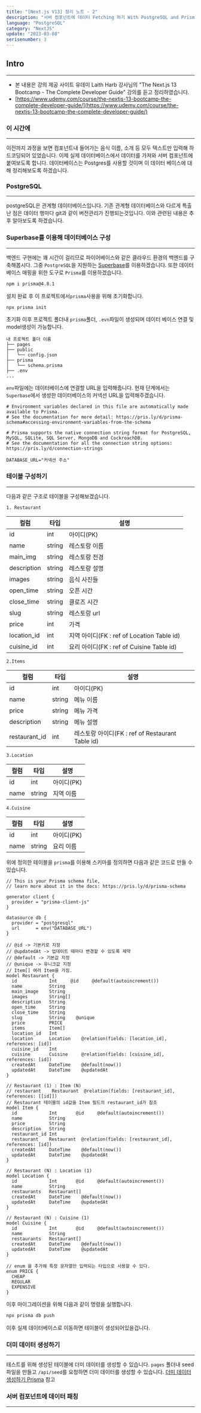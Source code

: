 ```yaml
---
title: "[Next.js V13] 정리 노트 - 2"
description: "서버 컴포넌트에 데이터 Fetching 하기 With PostgreSQL and Prisma"
language: "PostgreSQL"
category: "NextJS"
update: "2023-03-08"
serisenumber: 3
---
```

## Intro
---
- 본 내용은 강의 제공 사이트 유데미 Laith Harb 강사님의 "The Next.js 13 Bootcamp - The Complete Developer Guide" 강의를 듣고 정리하였습니다.
- [https://www.udemy.com/course/the-nextjs-13-bootcamp-the-complete-developer-guide/](https://www.udemy.com/course/the-nextjs-13-bootcamp-the-complete-developer-guide/)

### 이 시간에
---
이전까지 과정을 보면 컴포넌트내 들어가는 음식 이름, 소개 등 모두 텍스트만 입력해 하드코딩되어 있었습니다. 이제 실제 데이터베이스에서 데이터를 가져와 서버 컴포넌트에 붙여보도록 합니다. 데이터베이스는 Postgres를 사용할 것이며 이 데이터 베이스에 대해 정리해보도록 하겠습니다.

### PostgreSQL
---
postgreSQL은 관계형 데이터베이스입니다. 기존 관계형 데이터베이스와 다르게 특출난 점은 데이터 행마다 git과 같이 버전관리가 진행되는것입니다. 이와 관련된 내용은 추후 알아보도록 하겠습니다.

### Superbase를 이용해 데이터베이스 구성
---
백엔드 구현에는 꽤 시간이 걸리므로 파이어베이스와 같은 클라우드 환경의 백엔드를 구축해봅시다. 그중 `PostgreSQL`을 지원하는 [Superbase](https://supabase.com/)를 이용하겠습니다. 또한 데이터베이스 매핑을 위한 도구로 `Prisma`를 이용하겠습니다.
```bash
npm i prisma@4.8.1
```
설치 완료 후 이 프로젝트에서`prisma`사용을 위해 초기화합니다.
```bash
npx prisma init
```

초기화 이후 프로젝트 폴더내 `prisma`폴더, `.evn`파일이 생성되며 데이터 베이스 연결 및 model생성이 가능합니다.
```text
내 프로젝트 폴더 이름
├── pages
├── public
│   └── config.json
├── prisma
│   └── schema.prisma
├── .env
...
```
`env`파일에는 데이터베이스에 연결할 URL을 입력해줍니다. 현재 단계에서는 `Superbase`에서 생성한 데이터베이스의 커넥션 URL을 입력해주겠습니다.
```env
# Environment variables declared in this file are automatically made available to Prisma.
# See the documentation for more detail: https://pris.ly/d/prisma-schema#accessing-environment-variables-from-the-schema

# Prisma supports the native connection string format for PostgreSQL, MySQL, SQLite, SQL Server, MongoDB and CockroachDB.
# See the documentation for all the connection string options: https://pris.ly/d/connection-strings

DATABASE_URL="커넥션 주소"
```

### 테이블 구성하기
---
다음과 같은 구조로 테이블을 구성해보겠습니다.

`1. Restaurant`

|컬럼|타입|설명|
|------|---|---|
|id|int|아이디(PK)|
|name|string|레스토랑 이름|
|main_img|string|레스토랑 전경|
|description|string|레스토랑 설명|
|images|string|음식 사진들|
|open_time|string|오픈 시간|
|close_time|string|클로즈 시간|
|slug|string|레스토랑 url|
|price|int|가격|
|location_id|int|지역 아이디(FK : ref of Location Table id)|
|cuisine_id|int|요리 아이디(FK : ref of Cuisine Table id)|

`2.Items`

|컬럼|타입|설명|
|------|---|---|
|id|int|아이디(PK)|
|name|string|메뉴 이름|
|price|string|메뉴 가격|
|description|string|메뉴 설명|
|restaurant_id|int|레스토랑 아이디(FK : ref of Restaurant Table id)|

`3.Location`

|컬럼|타입|설명|
|------|---|---|
|id|int|아이디(PK)|
|name|string|지역 이름|

`4.Cuisine`

|컬럼|타입|설명|
|------|---|---|
|id|int|아이디(PK)|
|name|string|요리 이름|

위에 정의한 테이블을 `prisma`를 이용해 스키마를 정의하면 다음과 같은 코드로 만들 수 있습니다.
```prisma
// This is your Prisma schema file,
// learn more about it in the docs: https://pris.ly/d/prisma-schema

generator client {
  provider = "prisma-client-js"
}

datasource db {
  provider = "postgresql"
  url      = env("DATABASE_URL")
}

// @id -> 기본키로 지정
// @updatedAt -> 업데이트 때마다 변경할 수 있도록 제약
// @default -> 기본값 지정
// @unique -> 유니크값 지정
// Item[] 여러 Item을 가짐.
model Restaurant {
  id            Int     @id     @default(autoincrement())
  name          String
  main_image    String
  images        String[]
  description   String
  open_time     String
  close_time    String
  slug          String    @unique
  price         PRICE
  items         Item[]
  location_id   Int
  location      Location    @relation(fields: [location_id], references: [id])
  cuisine_id    Int
  cuisine       Cuisine     @relation(fields: [cuisine_id], references: [id])
  createdAt     DateTime    @default(now())
  updatedAt     DateTime    @updatedAt
}

// Restaurant (1) : Item (N)
// restaurant    Restaurant  @relation(fields: [restaurant_id], references: [[id]])
// Restaurant 테이블의 id값을 Item 필드의 restaurant_id가 참조
model Item {
  id            Int       @id     @default(autoincrement())
  name          String
  price         String
  description   String
  restaurant_id Int
  restaurant    Restaurant  @relation(fields: [restaurant_id], references: [id])
  createdAt     DateTime    @default(now())
  updatedAt     DateTime    @updatedAt
}

// Restaurant (N) : Location (1)
model Location {
  id            Int       @id     @default(autoincrement())
  name          String
  restaurants   Restaurant[]
  createdAt     DateTime    @default(now())
  updatedAt     DateTime    @updatedAt
}

// Restaurant (N) : Cuisine (1)
model Cuisine {
  id            Int       @id     @default(autoincrement())
  name          String
  restaurants   Restaurant[]
  createdAt     DateTime    @default(now())
  updatedAt     DateTime    @updatedAt
}

// enum 을 추가해 특정 문자열만 입력되는 타입으로 사용할 수 있다.
enum PRICE {
  CHEAP
  REGULAR
  EXPENSIVE
}
```

이후 마이그레이션을 위해 다음과 같이 명령을 실행합니다.
```bash
npx prisma db push
```

이후 실제 데이터베이스로 이동하면 테이블이 생성되어있을겁니다.

### 더미 데이터 생성하기
---
테스트를 위해 생성된 테이블에 더미 데이터를 생성할 수 있습니다. `pages` 폴더내 seed 파일을 만들고 `/api/seed`를 요청하면 더미 데이터를 생성할 수 있습니다.
[더미 데이터 생성하기 Prisma](https://www.prisma.io/docs/guides/database/seed-database) 참고

### 서버 컴포넌트에 데이터 패칭
---
